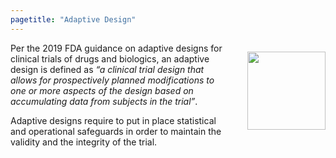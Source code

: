```yaml
---
pagetitle: "Adaptive Design"
---
```


<div style= "float:right;">
<img src="images/adaptive.png" style="height: 125px; margin-left: 25px;">
</div>
Per the 2019 FDA guidance on adaptive designs for clinical trials of drugs and biologics, an adaptive design is defined as <em>"a clinical trial design that allows for prospectively planned modifications to one or more aspects of the design based on accumulating data from subjects in the trial"</em>.

Adaptive designs require to put in place statistical and operational safeguards in order to maintain the validity and the integrity of the trial.